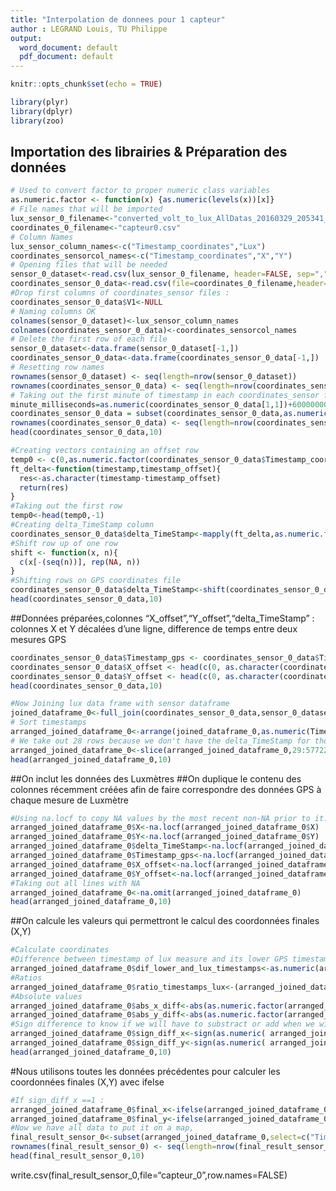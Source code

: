 ```yaml
---
title: "Interpolation de donnees pour 1 capteur"
author : LEGRAND Louis, TU Philippe
output:
  word_document: default
  pdf_document: default
---
```


```r
knitr::opts_chunk$set(echo = TRUE)
```

```r
library(plyr)
library(dplyr)
library(zoo)
```
## Importation des librairies & Préparation des données
```r
# Used to convert factor to proper numeric class variables
as.numeric.factor <- function(x) {as.numeric(levels(x))[x]}
# File names that will be imported
lux_sensor_0_filename<-"converted_volt_to_lux_AllDatas_20160329_205341_ch0_output.csv"
coordinates_0_filename<-"capteur0.csv"
# Column Names 
lux_sensor_column_names<-c("Timestamp_coordinates","Lux")
coordinates_sensorcol_names<-c("Timestamp_coordinates","X","Y")
# Opening files that will be needed 
sensor_0_dataset<-read.csv(lux_sensor_0_filename, header=FALSE, sep=",")
coordinates_sensor_0_data<-read.csv(file=coordinates_0_filename,header=FALSE,sep = ",")
#Drop first columns of coordinates_sensor files : 
coordinates_sensor_0_data$V1<-NULL
# Naming columns OK
colnames(sensor_0_dataset)<-lux_sensor_column_names
colnames(coordinates_sensor_0_data)<-coordinates_sensorcol_names
# Delete the first row of each file 
sensor_0_dataset<-data.frame(sensor_0_dataset[-1,])
coordinates_sensor_0_data<-data.frame(coordinates_sensor_0_data[-1,])
# Resetting row names 
rownames(sensor_0_dataset) <- seq(length=nrow(sensor_0_dataset)) 
rownames(coordinates_sensor_0_data) <- seq(length=nrow(coordinates_sensor_0_data)) 
# Taking out the first minute of timestamp in each coordinates_sensor files
minute_milliseconds=as.numeric(coordinates_sensor_0_data[1,1])+60000000
coordinates_sensor_0_data = subset(coordinates_sensor_0_data,as.numeric.factor(Timestamp_coordinates)>minute_milliseconds)
rownames(coordinates_sensor_0_data) <- seq(length=nrow(coordinates_sensor_0_data)) 
head(coordinates_sensor_0_data,10)
```


```r
#Creating vectors containing an offset row
temp0 <- c(0,as.numeric.factor(coordinates_sensor_0_data$Timestamp_coordinates))
ft_delta<-function(timestamp,timestamp_offset){
  res<-as.character(timestamp-timestamp_offset)
  return(res)
}
#Taking out the first row
temp0<-head(temp0,-1)
#Creating delta_TimeStamp column
coordinates_sensor_0_data$delta_TimeStamp<-mapply(ft_delta,as.numeric.factor(coordinates_sensor_0_data$Timestamp_coordinates),temp0)
#Shift row up of one row 
shift <- function(x, n){
  c(x[-(seq(n))], rep(NA, n))
}
#Shifting rows on GPS coordinates file
coordinates_sensor_0_data$delta_TimeStamp<-shift(coordinates_sensor_0_data$delta_TimeStamp,1)
head(coordinates_sensor_0_data,10)
```

##Données préparées,colonnes "X_offset","Y_offset","delta_TimeStamp" : colonnes X et Y décalées d'une ligne, difference de temps entre deux mesures GPS
```r
coordinates_sensor_0_data$Timestamp_gps <- coordinates_sensor_0_data$Timestamp_coordinates
coordinates_sensor_0_data$X_offset <- head(c(0, as.character(coordinates_sensor_0_data$X)), -1)
coordinates_sensor_0_data$Y_offset <- head(c(0, as.character(coordinates_sensor_0_data$Y)), -1)
head(coordinates_sensor_0_data,10)
```


```r
#Now Joining lux data frame with sensor dataframe
joined_dataframe_0<-full_join(coordinates_sensor_0_data,sensor_0_dataset)
# Sort timestamps
arranged_joined_dataframe_0<-arrange(joined_dataframe_0,as.numeric(Timestamp_coordinates))
# We take out 28 rows because we don't have the delta_TimeStamp for those 28 rows to do further calculations.
arranged_joined_dataframe_0<-slice(arranged_joined_dataframe_0,29:5772293)
head(arranged_joined_dataframe_0,10)
```
##On inclut les données des Luxmètres
##On duplique le contenu des colonnes récemment créées afin de faire correspondre des données GPS à chaque mesure de Luxmètre
```r
#Using na.locf to copy NA values by the most recent non-NA prior to it.
arranged_joined_dataframe_0$X<-na.locf(arranged_joined_dataframe_0$X)  
arranged_joined_dataframe_0$Y<-na.locf(arranged_joined_dataframe_0$Y)  
arranged_joined_dataframe_0$delta_TimeStamp<-na.locf(arranged_joined_dataframe_0$delta_TimeStamp)
arranged_joined_dataframe_0$Timestamp_gps<-na.locf(arranged_joined_dataframe_0$Timestamp_gps)
arranged_joined_dataframe_0$X_offset<-na.locf(arranged_joined_dataframe_0$X_offset)
arranged_joined_dataframe_0$Y_offset<-na.locf(arranged_joined_dataframe_0$Y_offset)
#Taking out all lines with NA
arranged_joined_dataframe_0<-na.omit(arranged_joined_dataframe_0)
head(arranged_joined_dataframe_0,10)
```
##On calcule les valeurs qui permettront le calcul des coordonnées finales (X,Y)
```r
#Calculate coordinates
#Difference between timestamp of lux measure and its lower GPS timestamp value
arranged_joined_dataframe_0$dif_lower_and_lux_timestamps<-as.numeric(arranged_joined_dataframe_0$Timestamp_coordinates)-as.numeric.factor(arranged_joined_dataframe_0$Timestamp_gps)
#Ratios
arranged_joined_dataframe_0$ratio_timestamps_lux<-(arranged_joined_dataframe_0$dif_lower_and_lux_timestamps*100)/as.numeric(arranged_joined_dataframe_0$Timestamp_gps)
#Absolute values
arranged_joined_dataframe_0$abs_x_diff<-abs(as.numeric.factor(arranged_joined_dataframe_0$X)-as.numeric(arranged_joined_dataframe_0$X_offset))
arranged_joined_dataframe_0$abs_y_diff<-abs(as.numeric.factor(arranged_joined_dataframe_0$Y)-as.numeric(arranged_joined_dataframe_0$Y_offset))
#Sign difference to know if we will have to substract or add when we will calculate final X and Y
arranged_joined_dataframe_0$sign_diff_x<-sign(as.numeric( arranged_joined_dataframe_0$X )-as.numeric(arranged_joined_dataframe_0$X_offset))
arranged_joined_dataframe_0$sign_diff_y<-sign(as.numeric( arranged_joined_dataframe_0$Y )-as.numeric(arranged_joined_dataframe_0$Y_offset))
head(arranged_joined_dataframe_0,10)
```

#Nous utilisons toutes les données précédentes pour calculer les coordonnées finales (X,Y) avec ifelse
```r
#If sign_diff_x ==1 : 
arranged_joined_dataframe_0$final_x<-ifelse(arranged_joined_dataframe_0$sign_diff_x==1,as.character(as.numeric(arranged_joined_dataframe_0$X_offset) + (arranged_joined_dataframe_0$abs_x_diff/100)*arranged_joined_dataframe_0$ratio_timestamps_lux),as.character(as.numeric(arranged_joined_dataframe_0$X_offset) - (arranged_joined_dataframe_0$abs_x_diff/100)*arranged_joined_dataframe_0$ratio_timestamps_lux))
arranged_joined_dataframe_0$final_y<-ifelse(arranged_joined_dataframe_0$sign_diff_y==1,as.character(as.numeric(arranged_joined_dataframe_0$Y_offset) + (arranged_joined_dataframe_0$abs_y_diff/100)*arranged_joined_dataframe_0$ratio_timestamps_lux),as.character(as.numeric(arranged_joined_dataframe_0$Y_offset) - (arranged_joined_dataframe_0$abs_y_diff/100)*arranged_joined_dataframe_0$ratio_timestamps_lux))
#Now we have all data to put it on a map,
final_result_sensor_0<-subset(arranged_joined_dataframe_0,select=c("Timestamp_coordinates","final_x","final_y","Lux"))
rownames(final_result_sensor_0) <- seq(length=nrow(final_result_sensor_0)) 
head(final_result_sensor_0,10)
```

write.csv(final_result_sensor_0,file="capteur_0",row.names=FALSE)
